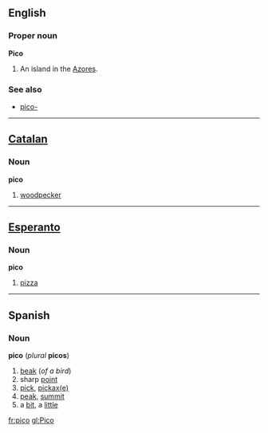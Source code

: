 ==English==
===Proper noun===
'''Pico'''

#An island in the [[Azores]].

===See also===
*[[pico-]]

----
==[[Catalan]]==
===Noun===
'''pico'''

#[[woodpecker]]

----

==[[Esperanto]]==
===Noun===
'''pico'''

# [[pizza]]

----
==Spanish==
===Noun===
'''pico''' (''plural'' '''picos''')

#[[beak]] (''of a bird'')
#sharp [[point]]
#[[pick]], [[pickaxe|pickax(e)]]
#[[peak]], [[summit]]
#a [[bit]], a [[little]]

[[fr:pico]]
[[gl:Pico]]